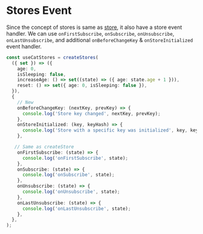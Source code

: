 # Stores Event

Since the concept of stores is same as [store](/docs/store/introduction), it also have a store event handler.
We can use `onFirstSubscribe`, `onSubscribe`, `onUnsubscribe`, `onLastUnsubscribe`,
and additional `onBeforeChangeKey` & `onStoreInitialized` event handler.

```ts {10-15}
const useCatStores = createStores(
  ({ set }) => ({
    age: 0,
    isSleeping: false,
    increaseAge: () => set((state) => ({ age: state.age + 1 })),
    reset: () => set({ age: 0, isSleeping: false }),
  }),
  {
    // New
    onBeforeChangeKey: (nextKey, prevKey) => {
      console.log('Store key changed', nextKey, prevKey);
    },
    onStoreInitialized: (key, keyHash) => {
      console.log('Store with a specific key was initialized', key, keyHash);
    },

   // Same as createStore
    onFirstSubscribe: (state) => {
      console.log('onFirstSubscribe', state);
    },
    onSubscribe: (state) => {
      console.log('onSubscribe', state);
    },
    onUnsubscribe: (state) => {
      console.log('onUnsubscribe', state);
    },
    onLastUnsubscribe: (state) => {
      console.log('onLastUnsubscribe', state);
    },
  },
);
```
